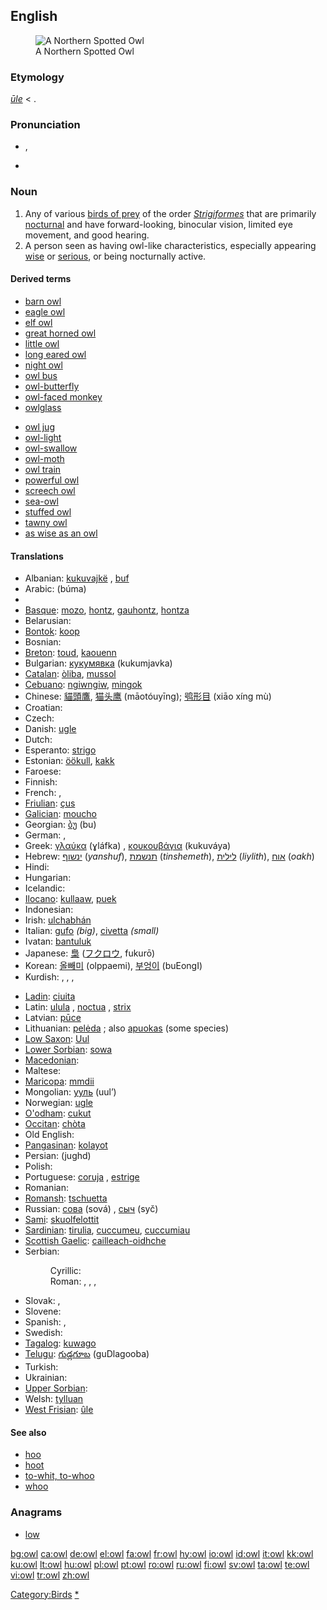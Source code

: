 {{see|Owl}}
{{wikipedia}}
==English==
[[Image:Northern Spotted Owl.USFWS-thumb.jpg|thumb|right|A Northern Spotted Owl]]

===Etymology===
{{OE.}} ''[[ule|ūle]]'' < {{Ger.}}.

===Pronunciation===
* {{IPA|/aʊl/}}, {{SAMPA|/aUl/}}
* {{audio|en-us-owl.ogg|Audio (US)}}
*: {{rhymes|aʊl}}

===Noun===
{{en-noun}}

# Any of various [[bird of prey|birds of prey]] of the order ''[[Strigiformes]]'' that are primarily [[nocturnal]] and have forward-looking, binocular vision, limited eye movement, and good hearing.
# A person seen as having owl-like characteristics, especially appearing [[wise]] or [[serious]], or being nocturnally active.

====Derived terms====
{{rel-top|terms derived from "owl"}}
* [[barn owl]]
* [[eagle owl]]
* [[elf owl]]
* [[great horned owl]]
* [[little owl]]
* [[long eared owl]]
* [[night owl]]
* [[owl bus]]
* [[owl-butterfly]]
* [[owl-faced monkey]]
* [[owlglass]]
{{rel-mid}}
* [[owl jug]]
* [[owl-light]]
* [[owl-swallow]]
* [[owl-moth]]
* [[owl train]]
* [[powerful owl]]
* [[screech owl]]
* [[sea-owl]]
* [[stuffed owl]]
* [[tawny owl]]
* [[as wise as an owl]]
{{rel-bottom}}

====Translations====
{{trans-top|a bird}}
* Albanian: [[kukuvajkë]] {{f}}, [[buf]] {{m}}
* Arabic: {{Arab|[[بومة]]}} (búma) {{f}}
* {{trreq|Armenian}}
* [[Basque]]: [[mozo]], [[hontz]], [[gauhontz]], [[hontza]]
* Belarusian: {{t-|be|сава|f|tr=sava|sc=Cyrl|xs=Belarusian}}
* [[Bontok]]: [[koop]]
* Bosnian: {{t-|bs|sova|f}}
* [[Breton]]: [[toud]], [[kaouenn]]
* Bulgarian: [[кукумявка]] (kukumjavka)
* [[Catalan]]: [[òliba]], [[mussol]]
* [[Cebuano]]: [[ngiwngiw]], [[mingok]]
* Chinese: [[貓頭鷹]], [[猫头鹰]] (māotóuyīng); [[鸮形目]] (xiāo xíng mù)
* Croatian: {{t+|hr|sova|f}}
* Czech: {{t-|cs|sova|f}}
* Danish: [[ugle]]
* Dutch: {{t+|nl|uil|m}}
* Esperanto: [[strigo]]
* Estonian: [[öökull]], [[kakk]]
* Faroese: {{t-|fo|ugla|xs=Faroese}}
* Finnish: {{t+|fi|pöllö}}
* French: {{t+|fr|hibou|m}}, {{t+|fr|chouette|f}}
* [[Friulian]]: [[çus]]
* [[Galician]]: [[moucho]] {{m}}
* Georgian: [[ბუ]] (bu)
* German: {{t+|de|Eule|f}}, {{t+|de|Uhu|m}}
* Greek: [[γλαύκα]] (ɣláfka) {{f}}, [[κουκουβάγια]] (kukuváya) {{f}}
* Hebrew: [[ינשוף]] (''yanshuf''), [[תנשמת]] (''tinshemeth''), [[לילית]] (''liylith''), [[אוח]] (''oakh'')
* Hindi: {{t-|hi|उल्लू|m|sc=Deva|xs=Hindi}}
* Hungarian: {{t+|hu|bagoly}}
* Icelandic: {{t+|is|ugla}}
* [[Ilocano]]: [[kullaaw]], [[puek]]
* Indonesian: {{t+|id|burung hantu|xs=Indonesian}}
* Irish: [[ulchabhán]]
* Italian: [[gufo]] {{m}} ''(big)'', [[civetta]] {{f}} ''(small)''
* Ivatan: [[bantuluk]]
* Japanese: [[梟]] ([[フクロウ]], fukurō)
* Korean: [[올빼미]] (olppaemi), [[부엉이]] (buEongI)
* Kurdish: {{t+|ku|kund}}, {{t+|ku|bu}}, {{t|ku|pû}}, {{t+|ku|pepûk}}
{{trans-mid}}
* [[Ladin]]: [[ciuita]]
* Latin: [[ulula]] {{f}}, [[noctua]] {{f}}, [[strix]] {{f}}
* Latvian: [[pūce]]
* Lithuanian: [[pelėda]] {{f}}; also [[apuokas]] {{m}} (some species)
* [[Low Saxon]]: [[Uul]] {{f}}
* [[Lower Sorbian]]: [[sowa]]
* [[Macedonian]]: {{t|mk|був|tr=buv|sc=Cyrl|xs=Macedonian}}
* Maltese: {{t-|mt|kokka|xs=Maltese}}
* [[Maricopa]]: [[mmdii]]
* Mongolian: [[ууль]] (uul’)
* Norwegian: [[ugle]]
* [[O'odham]]: [[cukut]]
* [[Occitan]]: [[chòta]]
* Old English: {{t-|ang|ule|alt=ūle|xs=Old English}}
* [[Pangasinan]]: [[kolayot]]
* Persian: {{fa-Arab|[[جغد]]}} (jughd)
* Polish: {{t+|pl|sowa|f}}
* Portuguese: [[coruja]] {{f}}, [[estrige]] {{f}}
* Romanian: {{t+|ro|bufniţă}}
* [[Romansh]]: [[tschuetta]]
* Russian: [[сова]] (sová) {{f}}, [[сыч]] (syč) {{m}}
* [[Sami]]: [[skuolfelottit]]
* [[Sardinian]]: [[tirulia]], [[cuccumeu]], [[cuccumiau]]
* [[Scottish Gaelic]]: [[cailleach-oidhche]] {{f}}
* Serbian:
*: Cyrillic: {{t-|sr|сова|f|sc=Cyrl}}
*: Roman: {{t-|sr|sova|f}}, {{t|sr|jeja|f}}, {{t|sr|jejina|f}}, {{t|sr|buljina|f}}
* Slovak: {{t-|sk|sova|f}}, {{t-|sk|výr|m}}
* Slovene: {{t+|sl|sova|f}}
* Spanish: {{t-|es|búho|m}}, {{t-|es|lechuza|f}}
* Swedish: {{t+|sv|uggla}}
* [[Tagalog]]: [[kuwago]]
* [[Telugu]]: [[గుడ్లగూబ]] (guDlagooba)
* Turkish: {{t+|tr|baykuş}}
* Ukrainian: {{t-|uk|сова|f|tr=sova|sc=Cyrl|xs=Ukrainian}}
* [[Upper Sorbian]]: {{tø|hsb|sowa|f|xs=Upper Sorbian}}
* Welsh: [[tylluan]]
* [[West Frisian]]: [[ûle]]
{{trans-bottom}}

====See also====
* [[hoo]]
* [[hoot]]
* [[to-whit, to-whoo]]
* [[whoo]]

===Anagrams===
* [[low]]

[[Category:Birds]]
[[Category:Owls|*]]

[[bg:owl]]
[[ca:owl]]
[[de:owl]]
[[el:owl]]
[[fa:owl]]
[[fr:owl]]
[[hy:owl]]
[[io:owl]]
[[id:owl]]
[[it:owl]]
[[kk:owl]]
[[ku:owl]]
[[lt:owl]]
[[hu:owl]]
[[pl:owl]]
[[pt:owl]]
[[ro:owl]]
[[ru:owl]]
[[fi:owl]]
[[sv:owl]]
[[ta:owl]]
[[te:owl]]
[[vi:owl]]
[[tr:owl]]
[[zh:owl]]